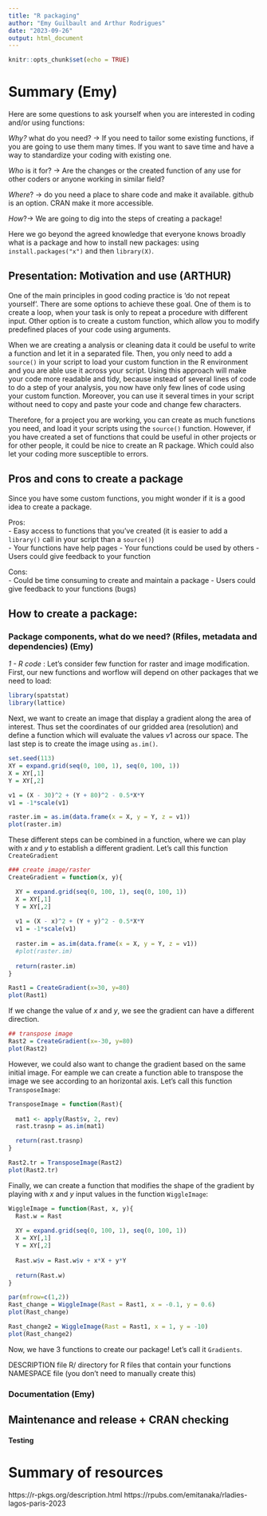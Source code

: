 ```yaml
---
title: "R packaging"
author: "Emy Guilbault and Arthur Rodrigues"
date: "2023-09-26"
output: html_document
---
```


```r
knitr::opts_chunk$set(echo = TRUE)
```

# Summary (Emy)

Here are some questions to ask yourself when you are interested in coding and/or using functions:

*Why?* what do you need? -> If you need to tailor some existing functions, if you are going to use them many times. If you want to save time and have a way to standardize your coding with existing one.

*Who* is it for? -> Are the changes or the created function of any use for other coders or anyone working in similar field?

*Where*? -> do you need a place to share code and make it available. github is an option. CRAN make it more accessible.

*How*?-> We are going to dig into the steps of creating a package!

Here we go beyond the agreed knowledge that everyone knows broadly what is a package and how to install new packages: using `install.packages("x")` and then `library(X)`.


## Presentation: Motivation and use (ARTHUR)


One of the main principles in good coding practice is 'do not repeat yourself'. There are some options to achieve these goal. One of them is to create a loop, when your task is only to repeat a procedure with different input. Other option is to create a custom function, which allow you to modify predefined places of your code using arguments. 

When we are creating a analysis or cleaning data it could be useful to write a function and let it in a separated file. Then, you only need to add a `source()` in your script to load your custom function in the R environment and you are able use it across your script. Using this approach will make your code more readable and tidy, because instead of several lines of code to do a step of your analysis, you now have only few lines of code using your custom function. Moreover, you can use it several times in your script without need to copy and paste your code and change few characters. 

Therefore, for a project you are working, you can create as much functions you need, and load it your scripts using the `source()` function. However, if you have created a set of functions that could be useful in other projects or for other people, it could be nice to create an R package. Which could also let your coding more susceptible to errors. 




## Pros and cons to create a package
Since you have some custom functions, you might wonder if it is a good idea to create a package. 

Pros:   
- Easy access to functions that you've created (it is easier to add a `library()` call in your script than a `source()`)  
- Your functions have help pages
- Your functions could be used by others
- Users could give feedback to your function 

Cons:  
- Could be time consuming to create and maintain a package
- Users could give feedback to your functions (bugs)



 
## How to create a package:  

### Package components, what do we need? (Rfiles, metadata and dependencies)  (Emy)
*1 - R code* : 
Let's consider few function for raster and image modification. First, our new functions and worflow will depend on other packages that we need to load:
```r
library(spatstat)
library(lattice)
```

Next, we want to create an image that display a gradient along the area of interest. Thus set the coordinates of our gridded area (resolution) and define a function which will evaluate the values $v1$ across our space. The last step is to create the image using `as.im()`.

```r
set.seed(113)
XY = expand.grid(seq(0, 100, 1), seq(0, 100, 1))
X = XY[,1]
Y = XY[,2]

v1 = (X - 30)^2 + (Y + 80)^2 - 0.5*X*Y
v1 = -1*scale(v1)

raster.im = as.im(data.frame(x = X, y = Y, z = v1))
plot(raster.im)

```


These different steps can be combined in a function, where we can play with $x$ and $y$ to establish a different gradient. Let's call this function `CreateGradient`
```r
### create image/raster
CreateGradient = function(x, y){

  XY = expand.grid(seq(0, 100, 1), seq(0, 100, 1))
  X = XY[,1]
  Y = XY[,2]
  
  v1 = (X - x)^2 + (Y + y)^2 - 0.5*X*Y
  v1 = -1*scale(v1)
  
  raster.im = as.im(data.frame(x = X, y = Y, z = v1))
  #plot(raster.im)
  
  return(raster.im)
}

Rast1 = CreateGradient(x=30, y=80)
plot(Rast1)
```

If we change the value of $x$ and $y$, we see the gradient can have a different direction.
```r
## transpose image
Rast2 = CreateGradient(x=-30, y=80)
plot(Rast2)
```

However, we could also want to change the gradient based on the same initial image. For eample we can create a function able to transpose the image we see according to an horizontal axis. Let's call this function `TransposeImage`:
```r
TransposeImage = function(Rast){
  
  mat1 <- apply(Rast$v, 2, rev)
  rast.trasnp = as.im(mat1)

  return(rast.trasnp)
}

Rast2.tr = TransposeImage(Rast2)
plot(Rast2.tr)
```

Finally, we can create a function that modifies the shape of the gradient by playing with $x$ and $y$ input values in the function `WiggleImage`:
```r
WiggleImage = function(Rast, x, y){
  Rast.w = Rast
  
  XY = expand.grid(seq(0, 100, 1), seq(0, 100, 1))
  X = XY[,1]
  Y = XY[,2]
  
  Rast.w$v = Rast.w$v + x*X + y*Y
  
  return(Rast.w)
}

par(mfrow=c(1,2))
Rast_change = WiggleImage(Rast = Rast1, x = -0.1, y = 0.6)
plot(Rast_change)

Rast_change2 = WiggleImage(Rast = Rast1, x = 1, y = -10)
plot(Rast_change2)
```
Now, we have 3 functions to create our package! Let's call it `Gradients`.

DESCRIPTION file
R/ directory for R files that contain your functions
NAMESPACE file (you don’t need to manually create this)

 
### Documentation (Emy)


## Maintenance and release + CRAN checking  

#### Testing  


# Summary of resources

https://r-pkgs.org/description.html
https://rpubs.com/emitanaka/rladies-lagos-paris-2023

